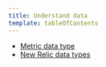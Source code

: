 ```yaml
---
title: Understand data
template: tableOfContents
---
```


* [Metric data type](/docs/telemetry-data-platform/ingest-manage-data/understand-data/metric-data-type)
* [New Relic data types](/docs/telemetry-data-platform/ingest-manage-data/understand-data/new-relic-data-types)
